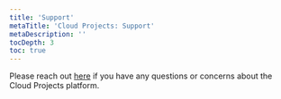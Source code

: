 ```yaml
---
title: 'Support'
metaTitle: 'Cloud Projects: Support'
metaDescription: ''
tocDepth: 3
toc: true
---
```


<TopBlock>

Please reach out [here](https://pris.ly/cloud-projects-feedback) if you have any questions or concerns about the Cloud Projects platform.

</TopBlock>
